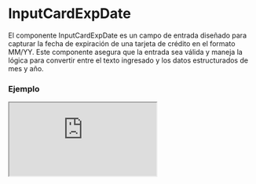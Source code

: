 
# InputCardExpDate

El componente InputCardExpDate es un campo de entrada diseñado para capturar la fecha de expiración de una tarjeta de crédito en el formato MM/YY. Este componente asegura que la entrada sea válida y maneja la lógica para convertir entre el texto ingresado y los datos estructurados de mes y año.

### Ejemplo

<Iframe src="https://fenextjs-component-storybook.vercel.app/iframe.html?args=&id=component-input-card-exp-date--index&viewMode=story" />

### Importacion

Para importar el componente InputCardExpDate, se puede hacer desde fenextjs

```tsx copy
import { InputCardExpDate } from "fenextjs";
```

### Parametros

| Parametro | Tipo | Requerido | Default | Descripcion |
| --------- | ---- | --------- | ------- | ----------- |
| defaultValue | InputCardExpDateDataProps | no | \{\} | Valor predeterminado del componente, que incluye el mes y el año de expiración de la tarjeta. |
| value | InputCardExpDateDataProps | no | \{\} | Valor controlado del componente, que debe incluir el mes y el año de expiración. |
| onChange | (data: InputCardExpDateDataProps) =\> void | no | undefined | Función que se ejecuta cuando los datos del componente cambian, proporcionando el mes y el año como objeto. |
| maxExpDateLength | number | no | 4 | Longitud máxima permitida para la entrada de la fecha de expiración. Se establece como 4 para MMYY. |
| placeholder | string | no | 'MM/YY' | Texto que se muestra como marcador de posición en el campo de entrada. |
| disabled | boolean | no | false | Indica si el campo de entrada está deshabilitado. |
| required | boolean | no | false | Indica si el campo de entrada es obligatorio. |
| error | string \| undefined | no | undefined | Mensaje de error que se muestra si la validación falla. |
| className | string | no | '' | Clase CSS para personalizar el estilo del componente. |

### Storybook

Para ver el storybook del componente lo puede hacer con este [link](https://fenextjs-component-storybook.vercel.app/?path=/story/component-input-card-exp-date--index)

### Usos

- Básico

```tsx copy
<InputCardExpDate />
```

- InputCardExpDate con valor predeterminado

```tsx copy
<InputCardExpDate defaultValue={{ month: 12, year: 23 }} />
```

- InputCardExpDate controlado

```tsx copy
<InputCardExpDate value={{ month: 11, year: 25 }} onChange={(data) => console.log(data)} />
```

- InputCardExpDate deshabilitado

```tsx copy
<InputCardExpDate disabled={true} />
```

